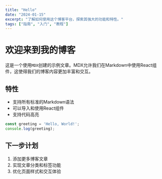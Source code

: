 ```yaml
---
title: "Hello"
date: "2024-01-15"
excerpt: "了解如何使用这个博客平台，探索其强大的功能和特性。"
tags: ["指南", "入门", "教程"]
---
```


# 欢迎来到我的博客

这是一个使用`MDX`创建的示例文章。MDX允许我们在Markdown中使用React组件，这使得我们的博客内容更加丰富和交互。

## 特性

- 支持所有标准的Markdown语法
- 可以导入和使用React组件
- 支持代码高亮

```javascript
const greeting = 'Hello, World!';
console.log(greeting);
```

## 下一步计划

1. 添加更多博客文章
2. 实现文章分类和标签功能
3. 优化页面样式和交互体验